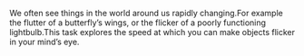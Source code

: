 We often see things in the world around us rapidly changing.For example the flutter of a butterfly’s wings, or the flicker of a poorly functioning lightbulb.This task explores the speed at which you can make objects flicker in your mind’s eye.
